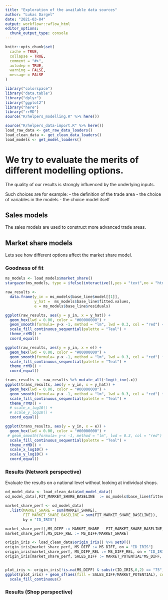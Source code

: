 ```yaml
---
title: "Exploration of the available data sources"
author: "Lukas Dargel"
date: "2021-03-04"
output: workflowr::wflow_html
editor_options:
  chunk_output_type: console
---
```



```r
knitr::opts_chunk$set(
  cache = TRUE,
  collapse = TRUE,
  comment = "#>",
  autodep = TRUE,
  warning = FALSE,
  message = FALSE
)
```

```r
library("colorspace")
library("data.table")
library("dplyr")
library("ggplot2")
library("here")
library("rrMD")
source("R/helpers_modelling.R" %>% here())
```


```r
source("R/helpers_data-import.R" %>% here())
load_raw_data <- get_raw_data_loaders()
load_clean_data <- get_clean_data_loaders()
load_models <- get_model_loaders()
```


# We try to evaluate the merits of different modelling options.

The quality of our results is strongly influenced by the underlying inputs.

Such choices are for example:
- the definition of the trade area
- the choice of variables in the models
- the choice model itself


## Sales models 

The sales models are used to construct more advanced trade areas.

## Market share models


Lets see how different options affect the market share model.

### Goodness of fit

```r
ms_models <- load_models$market_share()
stargazer(ms_models, type = ifelse(interactive(),yes = "text",no = "html"))
```


```r
raw_results <- 
  data.frame(y_in = ms_models$base_line$model[[1]],
             y_hat =  ms_models$base_line$fitted.values,
             e = ms_models$base_line$residuals)

ggplot(raw_results, aes(y = y_in, x = y_hat)) + 
  geom_hex(lwd = 0.00, color = "#00000000") +
  geom_smooth(formula= y~x -1, method = "lm", lwd = 0.3, col = "red") +
  scale_fill_continuous_sequential(palette = "Teal") +
  theme_rrMD() +
  coord_equal()
```

```r
ggplot(raw_results, aes(y = y_in, x = e)) + 
  geom_hex(lwd = 0.00, color = "#00000000") +
  geom_smooth(formula= y~x -1, method = "lm", lwd = 0.3, col = "red") +
  scale_fill_continuous_sequential(palette = "Teal") +
  theme_rrMD() +
  coord_equal()
```


```r
trans_results <- raw_results %>% mutate_all(~logit_inv(.x))
ggplot(trans_results, aes(y = y_in, x = y_hat)) + 
  geom_hex(lwd = 0.00, color = "#00000000") +
  geom_smooth(formula= y~x -1, method = "lm", lwd = 0.3, col = "red") +
  scale_fill_continuous_sequential(palette = "Teal") +
  theme_rrMD() +
  # scale_x_log10() +
  # scale_y_log10() +
  coord_equal()
```

```r
ggplot(trans_results, aes(y = y_in, x = e)) + 
  geom_hex(lwd = 0.00, color = "#00000000") +
 # geom_smooth(formula= y~x -1, method = "lm", lwd = 0.3, col = "red") +
  scale_fill_continuous_sequential(palette = "Teal") +
  theme_rrMD() +
  scale_x_log10() +
  scale_y_log10() +
  coord_equal()
```

### Results (Network perspective)

Evaluate the results on a national level without looking at individual shops.

```r
od_model_data <- load_clean_data$od_model_data()
od_model_data[,FIT_MARKET_SHARE_BASELINE  := ms_models$base_line$fitted.values %>% logit_inv(), ]

market_share_perf <- od_model_data[
  ,list(MARKET_SHARE = sum(MARKET_SHARE),
        FIT_MARKET_SHARE_BASELINE = sum(FIT_MARKET_SHARE_BASELINE)),
        by = "ID_IRIS"]

market_share_perf[,MS_DIFF := MARKET_SHARE - FIT_MARKET_SHARE_BASELINE]
market_share_perf[,MS_DIFF_REL := MS_DIFF/MARKET_SHARE]

origin_iris <- load_clean_data$origin_iris() %>% setDT()
origin_iris[market_share_perf, MS_DIFF := MS_DIFF, on = "ID_IRIS"]
origin_iris[market_share_perf, MS_DIFF_REL := MS_DIFF_REL, on = "ID_IRIS"]
origin_iris[market_share_perf, SALES_DIFF := MARKET_POTENTIAL*MS_DIFF, on = "ID_IRIS"]


plot_iris <- origin_iris[!is.na(MS_DIFF) & substr(ID_IRIS,0,2) == "75",] %>% st_as_sf()
ggplot(plot_iris) + geom_sf(aes(fill = SALES_DIFF/MARKET_POTENTIAL), col = NA) + 
  scale_fill_continuous()

```


### Results (Shop perspective)






